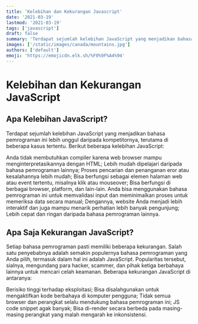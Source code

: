 ```yaml
---
title: 'Kelebihan dan Kekurangan Javascript'
date: '2021-03-19'
lastmod: '2021-03-19'
tags: ['javascript']
draft: false
summary: 'Terdapat sejumlah kelebihan JavaScript yang menjadikan bahasa pemrograman ini lebih unggul daripada kompetitornya, terutama di beberapa kasus tertentu.'
images: ['/static/images/canada/mountains.jpg']
authors: ['default']
emoji: 'https://emojicdn.elk.sh/%F0%9F%A4%94'
---
```


# Kelebihan dan Kekurangan JavaScript

## Apa Kelebihan JavaScript?

Terdapat sejumlah kelebihan JavaScript yang menjadikan bahasa pemrograman ini lebih unggul daripada kompetitornya, terutama di beberapa kasus tertentu. Berikut beberapa kelebihan JavaScript:

Anda tidak membutuhkan compiler karena web browser mampu menginterpretasikannya dengan HTML;
Lebih mudah dipelajari daripada bahasa pemrograman lainnya;
Proses pencarian dan penanganan eror atau kesalahannya lebih mudah;
Bisa berfungsi sebagai elemen halaman web atau event tertentu, misalnya klik atau mouseover;
Bisa berfungsi di berbagai browser, platform, dan lain-lain.
Anda bisa menggunakan bahasa pemrograman ini untuk memvalidasi input dan meminimalkan proses untuk memeriksa data secara manual;
Dengannya, website Anda menjadi lebih interaktif dan juga mampu menarik perhatian lebih banyak pengunjung;
Lebih cepat dan ringan daripada bahasa pemrograman lainnya.

## Apa Saja Kekurangan JavaScript?

Setiap bahasa pemrograman pasti memiliki beberapa kekurangan. Salah satu penyebabnya adalah semakin populernya bahasa pemrograman yang Anda pilih, termasuk dalam hal ini adalah JavaScript. Popularitas tersebut, sialnya, mengundang para hacker, scammer, dan pihak ketiga berbahaya lainnya untuk mencari celah keamanan. Beberapa kekurangan JavaScript di antaranya:

Berisiko tinggi terhadap eksploitasi;
Bisa disalahgunakan untuk mengaktifkan kode berbahaya di komputer pengguna;
Tidak semua browser dan perangkat selalu mendukung bahasa pemrograman ini;
JS code snippet agak banyak;
Bisa di-render secara berbeda pada masing-masing perangkat yang malah mengarah ke inkonsistensi.
